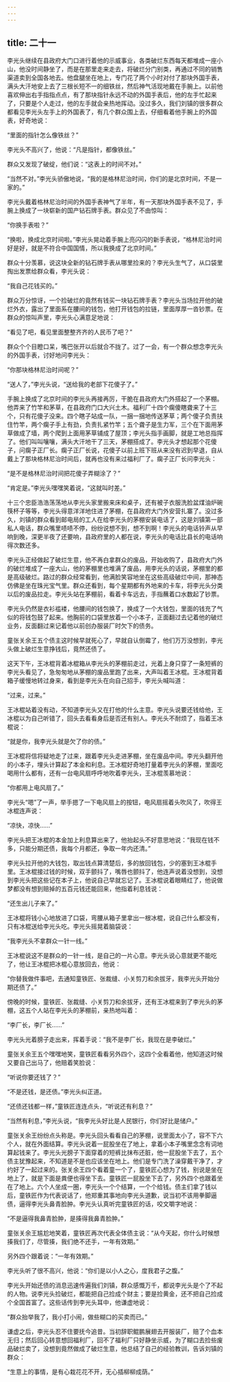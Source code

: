 ```yaml
---
---
---
```

title: 二十一
---




李光头继续在县政府大门口进行着他的示威事业，各类破烂东西每天都堆成一座小山，他没时间静坐了，而是在那里走来走去，将破烂分门别类，再通过不同的销售渠道卖到全国各地去。他盘腿坐在地上，专门花了两个小时对付了那块外国手表，满头大汗地安上去了三根长短不一的细铁丝，然后神气活现地戴在手腕上。以前他喜欢伸出右手指指点点，有了那块指针永远不动的外国手表后，他的左手忙起来了，只要是个人走过，他的左手就会亲热地挥动。没过多久，我们刘镇的很多群众都看见李光头左手上的外国表了，有几个群众围上去，仔细看着他手腕上的外国表，好奇地说：

“里面的指针怎么像铁丝？”

李光头不高兴了，他说：“凡是指针，都像铁丝。”

群众又发现了破绽，他们说：“这表上的时间不对。”

“当然不对。”李光头骄傲地说，“我的是格林尼治时间，你们的是北京时间，不是一家的。”

李光头戴着格林尼治时间的外国手表神气了半年，有一天那块外国手表不见了，手腕上换成了一块崭新的国产钻石牌手表。群众见了不由惊叫：

“你换手表啦？”

“换啦，换成北京时间啦。”李光头晃动着手腕上亮闪闪的新手表说，“格林尼治时间好是好，就是不符合中国国情，所以我换成了北京时间。”

群众十分羡慕，说这块全新的钻石牌手表从哪里捡来的？李光头生气了，从口袋里掏出发票给群众看，李光头说：

“我自己花钱买的。”

群众万分惊讶，一个捡破烂的竟然有钱买一块钻石牌手表？李光头当场拉开他的破烂外衣，露出了里面系在腰间的钱包，他打开钱包的拉链，里面厚厚一沓钞票。在群众的惊叫声里，李光头心满意足地说：

“看见了吧，看见里面整整齐齐的人民币了吧？”

群众个个目瞪口呆，嘴巴张开以后就合不拢了。过了一会，有一个群众想念李光头的外国手表，讨好地问李光头：

“你那块格林尼治时间呢？”

“送人了，”李光头说，“送给我的老部下花傻子了。”

手腕上换成了北京时间的李光头再接再厉，干脆在县政府大门外搭起了一个茅棚。他弄来了竹竿和茅草，在县政府门口大兴土木。福利厂十四个瘸傻瞎聋来了十三个，只有花傻子没来。四个瞎子站成一队，一捆一捆地传送茅草；两个傻子负责扶住竹竿，两个瘸子手上有劲，负责扎紧竹竿；五个聋子是生力军，三个在下面用茅草做成了墙，两个爬到上面用茅草铺成了屋顶；李光头指手画脚，就是工地总指挥了。他们叫叫嚷嚷，满头大汗地干了三天，茅棚搭成了。李光头才想起那个花傻子，问瘸子正厂长。瘸子正厂长说，花傻子以前上班下班从来没有迟到早退，自从戴上了那块格林尼治时间后，就再也没有来过福利厂了。瘸子正厂长问李光头：

“是不是格林尼治时间把花傻子弄糊涂了？”

“肯定是。”李光头嘿嘿笑着说，“这就叫时差。”

十三个忠臣浩浩荡荡地从李光头家里搬来床和桌子，还有被子衣服洗脸盆煤油炉碗筷杯子等等，李光头得意洋洋地住进了茅棚，在县政府大门外安营扎寨了。没过多久，刘镇的群众看到邮电局的工人在给李光头的茅棚安装电话了，这是刘镇第一部私人电话，群众嘴里啧啧不停，纷纷说想不到，想不到啊！李光头的电话铃声从早响到晚，深更半夜了还要响，县政府里的人都在说，李光头的电话比县长的电话响得次数还多。

李光头正经做起了破烂生意，他不再白拿群众的废品，开始收购了，县政府大门外的破烂堆成了一座大山，他的茅棚里也堆满了废品，用李光头的话说，茅棚里的都是高级破烂。路过的群众经常看到，他满脸笑容地坐在这些高级破烂中间，那神态仿佛是坐在珠光宝气里。群众还看到，每个星期都有外地来的卡车，将李光头分类以后的废品拉走。李光头站在茅棚前，看着卡车远去，手指蘸着口水数起了钞票。

李光头仍然是衣衫褴褛，他腰间的钱包换了，换成了一个大钱包，里面的钱充了气似的将钱包鼓了起来。他胸前的口袋里放着一个小本子，正面翻过去记着他的破烂业务，反面翻过来记着他以前创办服装厂时欠下的债务。

童张关余王五个债主这时候早就死心了，早就自认倒霉了，他们万万没想到，李光头做上破烂生意挣钱后，竟然还债了。

这天下午，王冰棍背着冰棍箱从李光头的茅棚前走过，光着上身只穿了一条短裤的李光头看见了，急匆匆地从茅棚的废品里跑了出来，大声叫着王冰棍。王冰棍背着箱子缓慢地转过身来，看到是李光头在向自己招手，李光头喊叫道：

“过来，过来。”

王冰棍站着没有动，不知道李光头又在打他的什么主意。李光头说要还钱给他，王冰棍以为自己听错了，回头去看看身后是否还有别人。李光头不耐烦了，指着王冰棍说：

“就是你，我李光头就是欠了你的债。”

王冰棍将信将疑地走了过来，跟着李光头走进茅棚，坐在废品中间。李光头翻开他的小本子，埋头计算起了本金和利息。王冰棍好奇地打量着李光头的茅棚，里面吃喝用什么都有，还有一台电风扇呼呼地吹着李光头，王冰棍羡慕地说：

“你都用上电风扇了。”

李光头“嗯”了一声，举手摁了一下电风扇上的按钮，电风扇摇着头吹风了，吹得王冰棍连声说：

“凉快，凉快……”

李光头把王冰棍的本金加上利息算出来了，他抬起头不好意思地说：“我现在钱不多，只能分期还债，我每个月都还，争取一年内还清。”

李光头拉开他的大钱包，取出钱点算清楚后，多的放回钱包，少的塞到王冰棍手里。王冰棍接过钱的时候，双手颤抖了，嘴唇也颤抖了，他连声说着没想到，没想到李光头把这些记在本子上，他说自己早就忘记了。王冰棍说着眼睛红了，他说做梦都没有想到赔掉的五百元钱还能回来，他指着利息钱说：

“还生出儿子来了。”

王冰棍将钱小心地放进了口袋，弯腰从箱子里拿出一根冰棍，说自己什么都没有，只有冰棍送给李光头吃。李光头摇晃着脑袋说：

“我李光头不拿群众一针一线。”

王冰棍说这不是群众的一针一线，是自己的一片心意。李光头说心意就更不能吃了，他让王冰棍把冰棍心意放回去，他说：

“你替我做件事吧，去通知童铁匠、张裁缝、小关剪刀和余拔牙，我李光头开始分期还债了。”

傍晚的时候，童铁匠、张裁缝、小关剪刀和余拔牙，还有王冰棍来到了李光头的茅棚，这五个人站在李光头的茅棚前，亲热地叫着：

“李厂长，李厂长……”

李光头光着膀子走出来，挥着手说：“我不是李厂长，我现在是李破烂。”

童张关余王五个嘿嘿地笑，童铁匠看看另外四个，这四个全看着他，他知道这时候又要自己出马了，他赔着笑脸说：

“听说你要还钱了？”

“不是还钱，是还债。”李光头纠正道。

“还债还钱都一样，”童铁匠连连点头，“听说还有利息？”

“当然有利息，”李光头说，“我李光头好比是人民银行，你们好比是储户。”

童张关余王纷纷点头称是。李光头回头看看自己的茅棚，说里面太小了，容不下六个人，就在外面结算。李光头说着一屁股坐在了地上，拿着小本子嘴里念念有词地算起钱来了。李光头光膀子下面穿着的短裤比抹布还脏，他一屁股坐下去了，五个债主犹豫起来，不知道是不是也应该坐在地上。他们是专门洗了澡穿戴干净了，才约好了一起过来的。张关余王四个看着童一个了，童铁匠心想为了钱，别说是坐在地上了，就是下面是粪便也得坐下去。童铁匠一屁股坐下去了，另外四个也跟着坐在了地上。六个人坐成一圈，李光头一个个结算，一个个给钱。债主们拿了钱以后，童铁匠作为代表说话了，他郑重其事地向李光头道歉，说当初不该用拳脚逼债，逼得李光头鼻青脸肿。李光头认真听完童铁匠的话，咬文嚼字地说：

“不是逼得我鼻青脸肿，是揍得我鼻青脸肿。”

童张关余王尴尬地笑着，童铁匠再次代表全体债主说：“从今天起，你什么时候想揍我们了，尽管揍，我们绝不还手，一年有效期。”

另外四个跟着说：“一年有效期。”

李光头听了很不高兴，他说：“你们是以小人之心，度我君子之腹。”

李光头开始还债的消息迅速传遍我们刘镇，群众感慨万千，都说李光头是个了不起的人物。说李光头捡破烂，都能把自己捡成个财主；要是捡黄金，还不把自己捡成个全国首富了。这些话传到李光头耳中，他谦虚地说：

“群众抬举我了，我小打小闹，做些糊口的买卖而已。”

谦虚之后，李光头忍不住要抚今追昔。当初辞职鲲鹏展翅去开服装厂，赔了个血本无归；然后回心转意想回福利厂，回不了福利厂只好静坐示威，为了糊口去捡些废品破烂卖了，没想到竟然做成了破烂生意，他总结了自己的经验教训，告诉刘镇的群众：

“生意上的事情，是有心栽花花不开，无心插柳柳成荫。”